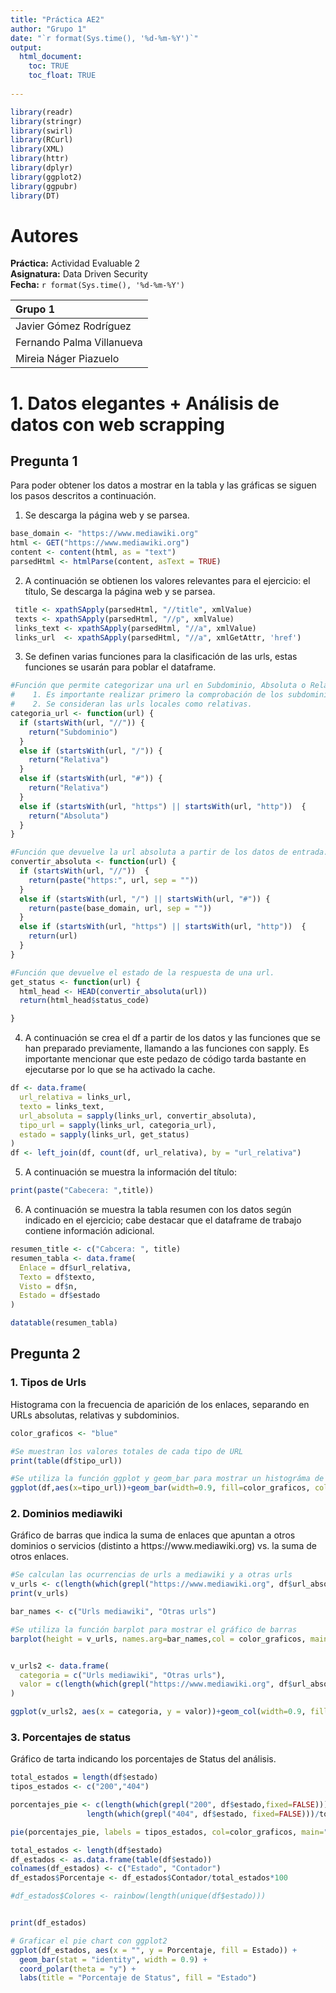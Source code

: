```yaml
---
title: "Práctica AE2"
author: "Grupo 1"
date: "`r format(Sys.time(), '%d-%m-%Y')`"
output: 
  html_document:
    toc: TRUE
    toc_float: TRUE
    
---
```


```r
library(readr)
library(stringr)
library(swirl)
library(RCurl)
library(XML)
library(httr)
library(dplyr)
library(ggplot2)
library(ggpubr)
library(DT)

```

# Autores

**Práctica:** Actividad Evaluable 2  
**Asignatura:** Data Driven Security  
**Fecha:** `r format(Sys.time(), '%d-%m-%Y')`  


|Grupo 1 |  
|:--------|  
|Javier Gómez Rodríguez|  
|Fernando Palma Villanueva|  
|Mireia Náger Piazuelo| 


# 1. Datos elegantes + Análisis de datos con web scrapping

## Pregunta 1
Para poder obtener los datos a mostrar en la tabla y las gráficas se siguen los pasos descritos a continuación.

1. Se descarga la página web y se parsea.

```r
base_domain <- "https://www.mediawiki.org"
html <- GET("https://www.mediawiki.org")
content <- content(html, as = "text")
parsedHtml <- htmlParse(content, asText = TRUE)

```

2. A continuación se obtienen los valores relevantes para el ejercicio: el título, Se descarga la página web y se parsea.

```r
 title <- xpathSApply(parsedHtml, "//title", xmlValue)
 texts <- xpathSApply(parsedHtml, "//p", xmlValue)
 links_text <- xpathSApply(parsedHtml, "//a", xmlValue)
 links_url  <- xpathSApply(parsedHtml, "//a", xmlGetAttr, 'href')
```


3. Se definen varias funciones para la clasificación de las urls, estas funciones se usarán para poblar el dataframe.
```r

#Función que permite categorizar una url en Subdominio, Absoluta o Relativa. Se debe tener en cuenta: 
#    1. Es importante realizar primero la comprobación de los subdominios para que éstos no se clasifiquen como urls relativas.  
#    2. Se consideran las urls locales como relativas.
categoria_url <- function(url) {
  if (startsWith(url, "//")) {
    return("Subdominio")
  }
  else if (startsWith(url, "/")) {
    return("Relativa")
  }
  else if (startsWith(url, "#")) {
    return("Relativa")
  }
  else if (startsWith(url, "https") || startsWith(url, "http"))  {
    return("Absoluta")
  }
}

#Función que devuelve la url absoluta a partir de los datos de entrada.
convertir_absoluta <- function(url) {
  if (startsWith(url, "//"))  {
    return(paste("https:", url, sep = ""))
  }
  else if (startsWith(url, "/") || startsWith(url, "#")) {
    return(paste(base_domain, url, sep = ""))
  }
  else if (startsWith(url, "https") || startsWith(url, "http"))  {
    return(url)
  }
}

#Función que devuelve el estado de la respuesta de una url.
get_status <- function(url) {
  html_head <- HEAD(convertir_absoluta(url))
  return(html_head$status_code)

}

```

4. A continuación se crea el df a partir de los datos y las funciones que se han preparado previamente, llamando a las funciones con sapply. Es importante mencionar que este pedazo de código tarda bastante en ejecutarse por lo que se ha activado la cache. 

```r
df <- data.frame(
  url_relativa = links_url,
  texto = links_text,
  url_absoluta = sapply(links_url, convertir_absoluta),
  tipo_url = sapply(links_url, categoria_url),
  estado = sapply(links_url, get_status)
)
df <- left_join(df, count(df, url_relativa), by = "url_relativa")


```
5. A continuación se muestra la información del título:

```r

print(paste("Cabecera: ",title))

```

6. A continuación se muestra la tabla resumen con los datos según indicado en el ejercicio; cabe destacar que el dataframe de trabajo contiene información adicional.

```r

resumen_title <- c("Cabcera: ", title)
resumen_tabla <- data.frame(
  Enlace = df$url_relativa,
  Texto = df$texto,
  Visto = df$n,
  Estado = df$estado
)

datatable(resumen_tabla)

```


## Pregunta 2

### 1. Tipos de Urls
Histograma con la frecuencia de aparición de los enlaces, separando en URLs absolutas, relativas y subdominios.

```r
color_graficos <- "blue"
```


```r

#Se muestran los valores totales de cada tipo de URL
print(table(df$tipo_url))

#Se utiliza la función ggplot y geom_bar para mostrar un histográma de valores discretos
ggplot(df,aes(x=tipo_url))+geom_bar(width=0.9, fill=color_graficos, color=color_graficos) + labs (title = "Histograma con la frecuencia de enlaces", x = "Tipo de URL", y="Cantidad") + geom_text(stat = "count", aes(label=after_stat(count)),vjust=-0.5)

```

### 2. Dominios mediawiki
Gráfico de barras que indica la suma de enlaces que apuntan a otros dominios o servicios (distinto a https://www.mediawiki.org) vs. la suma de otros enlaces. 

```r

#Se calculan las ocurrencias de urls a mediawiki y a otras urls 
v_urls <- c(length(which(grepl("https://www.mediawiki.org", df$url_absoluta, fixed=FALSE))),length(which(!grepl("https://www.mediawiki.org", df$url_absoluta, fixed=FALSE))))
print(v_urls)

bar_names <- c("Urls mediawiki", "Otras urls") 

#Se utiliza la función barplot para mostrar el gráfico de barras
barplot(height = v_urls, names.arg=bar_names,col = color_graficos, main = "Tipos de URLs")


v_urls2 <- data.frame(
  categoria = c("Urls mediawiki", "Otras urls"),
  valor = c(length(which(grepl("https://www.mediawiki.org", df$url_absoluta,fixed=FALSE))),length(which(!grepl("https://www.mediawiki.org", df$url_absoluta, fixed=FALSE))))
)

ggplot(v_urls2, aes(x = categoria, y = valor))+geom_col(width=0.9, fill=color_graficos, color=color_graficos) + labs (title = "Gráfico de barras con las ocurrencias de Mediawiki y otros", x = "Tipo", y="Cantidad") 

```

### 3. Porcentajes de status 
Gráfico de tarta indicando los porcentajes de Status del análisis. 

```r

total_estados = length(df$estado)
tipos_estados <- c("200","404")

porcentajes_pie <- c(length(which(grepl("200", df$estado,fixed=FALSE)))/total_estados,
                 length(which(grepl("404", df$estado, fixed=FALSE)))/total_estados)

pie(porcentajes_pie, labels = tipos_estados, col=color_graficos, main="Porcentaje de Status")


```

```r

total_estados <- length(df$estado)
df_estados <- as.data.frame(table(df$estado))
colnames(df_estados) <- c("Estado", "Contador")
df_estados$Porcentaje <- df_estados$Contador/total_estados*100

#df_estados$Colores <- rainbow(length(unique(df$estado)))


print(df_estados)

# Graficar el pie chart con ggplot2
ggplot(df_estados, aes(x = "", y = Porcentaje, fill = Estado)) +
  geom_bar(stat = "identity", width = 0.9) +
  coord_polar(theta = "y") +
  labs(title = "Porcentaje de Status", fill = "Estado")


```